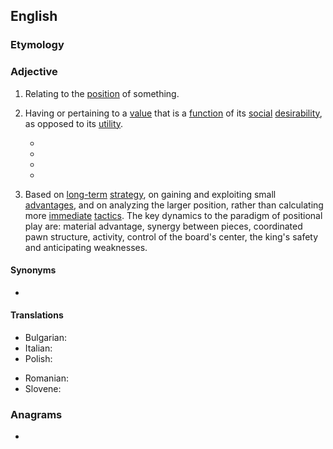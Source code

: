 ==English==

===Etymology===
{{suffix|en|position|al}}

===Adjective===
{{en-adj|-}}

# Relating to the [[position]] of something.
# {{lb|en|economics}} Having or pertaining to a [[value]] that is a [[function]] of its [[social]] [[desirability]], as opposed to its [[utility]].
#* {{quote-book|en|year=1998 |title=The Politics and Economics of Power |author=Samuel Bowles, Maurizio Franzini, Ugo Pagano |page=61 |ISBN=|passage=Of course, this ex post problem may have a negative feedback on the ex ante desirability of having market transactions for '''positional''' goods.}}
#* {{quote-book|en|year=2013 |title=Against Utility-Based Economics: On a Life-Based Approach |author=Anastasios S. Korkotsides |page=235 |ISBN=|passage=Since economics is about scarcity, its study must be based on '''positional''' conflict, as indicated by the behaviour of the nouveau riche, or of poor people, who proudly demonstrate their latest smartphones or plasma TV sets.}}
#* {{quote-book|en|year=2014 |title=The Oxford Companion to the Economics of China|author=Shenggen Fan, Ravi Kanbur, Shang-Jin Wei |page= |ISBN=|passage=Regarding saving and consumption, nonpositional and '''positional''' consumption are distinguished.}}
#* {{quote-book|en|year=2016 |title=Comparisons in Economic Thought|author=Stavros A. Drakopoulos |page=69 |ISBN=|passage=Max Weber was also aware of '''positional''' considerations when he defined social status as "an effective claim to social esteem in terms of positive or negative privileges" (Weber, 1922: 305).}}
# {{lb|en|chess}} Based on [[long-term]] [[strategy]], on gaining and exploiting small [[advantage]]s, and on analyzing the larger position, rather than calculating more [[immediate]] [[tactic]]s. The key dynamics to the paradigm of positional play are: material advantage, synergy between pieces, coordinated pawn structure, activity, control of the board's center, the king's safety and anticipating weaknesses. 

====Synonyms====
* {{l|en|locational}}

====Translations====
{{trans-top|positional}}
* Bulgarian: {{t|bg|позиционен}}
* Italian: {{t|it|posizionale}}
* Polish: {{t|pl|pozycyjny}}
{{trans-mid}}
* Romanian: {{t+|ro|pozițional}}
* Slovene: {{t|sl|položájen}}
{{trans-bottom}}

===Anagrams===
* {{anagrams|en|a=aiilnoopst|isopointal|spoliation}}